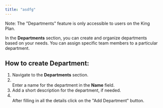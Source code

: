 ```yaml
---
title: "asdfg"
---
```


<Info>
  Note: The "Departments" feature is only accessible to users on the King Plan.
</Info>

In the **Departments** section, you can create and organize departments based on your needs. You can assign specific team members to a particular department.

## **How to create Department:**

1. Navigate to the **Departments** section.
2. \
   Enter a name for the department in the **Name** field.
3. Add a short description for the department, if needed.
4. \
   After filling in all the details click on the  "Add Department" button.